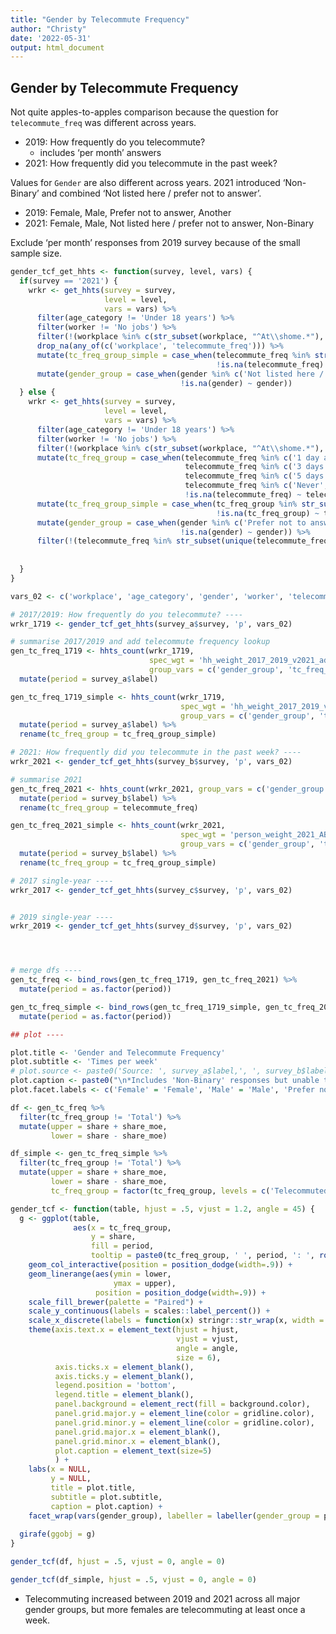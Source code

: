 ```yaml
---
title: "Gender by Telecommute Frequency"
author: "Christy"
date: '2022-05-31'
output: html_document
---
```


## Gender by Telecommute Frequency

Not quite apples-to-apples comparison because the question for `telecommute_freq` was different across years.

- 2019: How frequently do you telecommute?
  - includes 'per month' answers
- 2021: How frequently did you telecommute in the past week?

Values for `Gender` are also different across years. 2021 introduced 'Non-Binary' and combined 'Not listed here / prefer not to answer'.

- 2019: Female, Male, Prefer not to answer, Another
- 2021: Female, Male, Not listed here / prefer not to answer, Non-Binary

Exclude 'per month' responses from 2019 survey because of the small sample size.

```r

gender_tcf_get_hhts <- function(survey, level, vars) {
  if(survey == '2021') {
    wrkr <- get_hhts(survey = survey, 
                     level = level, 
                     vars = vars) %>%
      filter(age_category != 'Under 18 years') %>% 
      filter(worker != 'No jobs') %>% 
      filter(!(workplace %in% c(str_subset(workplace, "^At\\shome.*"), str_subset(workplace, "^Drives.*")))) %>% 
      drop_na(any_of(c('workplace', 'telecommute_freq'))) %>%
      mutate(tc_freq_group_simple = case_when(telecommute_freq %in% str_subset(unique(.data$telecommute_freq), '.*days$')~ 'Telecommuted at least once per week', 
                                              !is.na(telecommute_freq) ~ telecommute_freq)) %>% 
      mutate(gender_group = case_when(gender %in% c('Not listed here / prefer not to answer', 'Non-Binary') ~ 'Prefer not to answer / Another',
                                      !is.na(gender) ~ gender))
  } else {
    wrkr <- get_hhts(survey = survey, 
                     level = level, 
                     vars = vars) %>%
      filter(age_category != 'Under 18 years') %>%
      filter(worker != 'No jobs') %>%
      filter(!(workplace %in% c(str_subset(workplace, "^At\\shome.*"), str_subset(workplace, "^Drives.*")))) %>% 
      mutate(tc_freq_group = case_when(telecommute_freq %in% c('1 day a week', '2 days a week') ~ '1-2 days',
                                       telecommute_freq %in% c('3 days a week', '4 days a week') ~ '3-4 days',
                                       telecommute_freq %in% c('5 days a week', '6-7 days a week') ~ '5+ days',
                                       telecommute_freq %in% c('Never', 'Not applicable') ~ 'Never / None',
                                       !is.na(telecommute_freq) ~ telecommute_freq)) %>% 
      mutate(tc_freq_group_simple = case_when(tc_freq_group %in% str_subset(unique(.data$tc_freq_group), '.*days$')~ 'Telecommuted at least once per week', 
                                              !is.na(tc_freq_group) ~ tc_freq_group)) %>% 
      mutate(gender_group = case_when(gender %in% c('Prefer not to answer', 'Another') ~ 'Prefer not to answer / Another',
                                      !is.na(gender) ~ gender)) %>% 
      filter(!(telecommute_freq %in% str_subset(unique(telecommute_freq), '.*month(ly)*$')))
    
   
  }
}

```

```r

vars_02 <- c('workplace', 'age_category', 'gender', 'worker', 'telecommute_freq')

# 2017/2019: How frequently do you telecommute? ----
wrkr_1719 <- gender_tcf_get_hhts(survey_a$survey, 'p', vars_02)

# summarise 2017/2019 and add telecommute frequency lookup
gen_tc_freq_1719 <- hhts_count(wrkr_1719, 
                               spec_wgt = 'hh_weight_2017_2019_v2021_adult',
                               group_vars = c('gender_group', 'tc_freq_group')) %>%
  mutate(period = survey_a$label)

gen_tc_freq_1719_simple <- hhts_count(wrkr_1719, 
                                      spec_wgt = 'hh_weight_2017_2019_v2021_adult',
                                      group_vars = c('gender_group', 'tc_freq_group_simple')) %>%
  mutate(period = survey_a$label) %>% 
  rename(tc_freq_group = tc_freq_group_simple)

# 2021: How frequently did you telecommute in the past week? ----
wrkr_2021 <- gender_tcf_get_hhts(survey_b$survey, 'p', vars_02)

# summarise 2021
gen_tc_freq_2021 <- hhts_count(wrkr_2021, group_vars = c('gender_group', 'telecommute_freq')) %>% 
  mutate(period = survey_b$label) %>% 
  rename(tc_freq_group = telecommute_freq)

gen_tc_freq_2021_simple <- hhts_count(wrkr_2021, 
                                      spec_wgt = 'person_weight_2021_ABS_Panel_adult',
                                      group_vars = c('gender_group', 'tc_freq_group_simple')) %>% 
  mutate(period = survey_b$label) %>% 
  rename(tc_freq_group = tc_freq_group_simple)

# 2017 single-year ----
wrkr_2017 <- gender_tcf_get_hhts(survey_c$survey, 'p', vars_02)


# 2019 single-year ----
wrkr_2019 <- gender_tcf_get_hhts(survey_d$survey, 'p', vars_02)




# merge dfs ----
gen_tc_freq <- bind_rows(gen_tc_freq_1719, gen_tc_freq_2021) %>% 
  mutate(period = as.factor(period))

gen_tc_freq_simple <- bind_rows(gen_tc_freq_1719_simple, gen_tc_freq_2021_simple) %>% 
  mutate(period = as.factor(period))

## plot ----

plot.title <- 'Gender and Telecommute Frequency'
plot.subtitle <- 'Times per week'
# plot.source <- paste0('Source: ', survey_a$label,', ', survey_b$label, ' ', 'Household Travel Survey')
plot.caption <- paste0("\n*Includes 'Non-Binary' responses but unable to report separately because of small sample size")
plot.facet.labels <- c('Female' = 'Female', 'Male' = 'Male', 'Prefer not to answer / Another' = 'Prefer not to answer / Another*')                       

df <- gen_tc_freq %>% 
  filter(tc_freq_group != 'Total') %>% 
  mutate(upper = share + share_moe,
         lower = share - share_moe)

df_simple <- gen_tc_freq_simple %>% 
  filter(tc_freq_group != 'Total') %>% 
  mutate(upper = share + share_moe,
         lower = share - share_moe,
         tc_freq_group = factor(tc_freq_group, levels = c('Telecommuted at least once per week', 'Never / None')))

```

```r

gender_tcf <- function(table, hjust = .5, vjust = 1.2, angle = 45) {
  g <- ggplot(table,  
              aes(x = tc_freq_group, 
                  y = share, 
                  fill = period,
                  tooltip = paste0(tc_freq_group, ' ', period, ': ', round(share*100, 0), '%'))) +
    geom_col_interactive(position = position_dodge(width=.9)) +
    geom_linerange(aes(ymin = lower,
                       ymax = upper),
                   position = position_dodge(width=.9)) +
    scale_fill_brewer(palette = "Paired") +
    scale_y_continuous(labels = scales::label_percent()) +
    scale_x_discrete(labels = function(x) stringr::str_wrap(x, width = 20)) +
    theme(axis.text.x = element_text(hjust = hjust,
                                     vjust = vjust,
                                     angle = angle,
                                     size = 6),
          axis.ticks.x = element_blank(),
          axis.ticks.y = element_blank(),
          legend.position = 'bottom',
          legend.title = element_blank(),
          panel.background = element_rect(fill = background.color),
          panel.grid.major.y = element_line(color = gridline.color),
          panel.grid.minor.y = element_line(color = gridline.color),
          panel.grid.major.x = element_blank(),
          panel.grid.minor.x = element_blank(),
          plot.caption = element_text(size=5)
          ) +
    labs(x = NULL,
         y = NULL,
         title = plot.title,
         subtitle = plot.subtitle,
         caption = plot.caption) +
    facet_wrap(vars(gender_group), labeller = labeller(gender_group = plot.facet.labels))
  
  girafe(ggobj = g)
}
```

```r
gender_tcf(df, hjust = .5, vjust = 0, angle = 0)
```

```r
gender_tcf(df_simple, hjust = .5, vjust = 0, angle = 0)
```

- Telecommuting increased between 2019 and 2021 across all major gender groups, but more females are telecommuting at least once a week.
